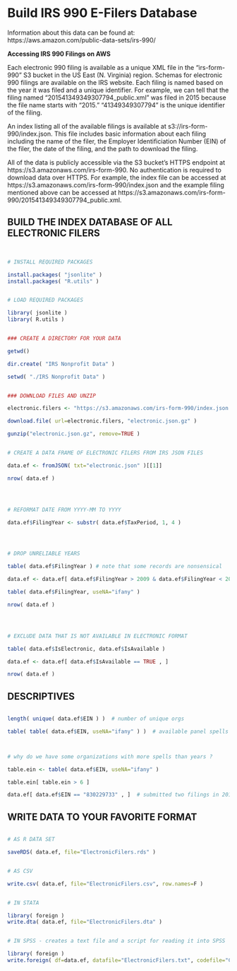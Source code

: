 # Build IRS 990 E-Filers Database


Information about this data can be found at:  https://aws.amazon.com/public-data-sets/irs-990/

**Accessing IRS 990 Filings on AWS**

Each electronic 990 filing is available as a unique XML file in the "irs-form-990" S3 bucket in the US East (N. Virginia) region. Schemas for electronic 990 filings are available on the IRS website. Each filing is named based on the year it was filed and a unique identifier. For example, we can tell that the filing named "201541349349307794_public.xml" was filed in 2015 because the file name starts with "2015." "41349349307794" is the unique identifier of the filing.

An index listing all of the available filings is available at s3://irs-form-990/index.json. This file includes basic information about each filing including the name of the filer, the Employer Identificiation Number (EIN) of the filer, the date of the filing, and the path to download the filing.

All of the data is publicly accessible via the S3 bucket's HTTPS endpoint at https://s3.amazonaws.com/irs-form-990. No authentication is required to download data over HTTPS. For example, the index file can be accessed at https://s3.amazonaws.com/irs-form-990/index.json and the example filing mentioned above can be accessed at https://s3.amazonaws.com/irs-form-990/201541349349307794_public.xml.




## BUILD THE INDEX DATABASE OF ALL ELECTRONIC FILERS


```R


# INSTALL REQUIRED PACKAGES

install.packages( "jsonlite" )
install.packages( "R.utils" )


# LOAD REQUIRED PACKAGES

library( jsonlite )
library( R.utils )


### CREATE A DIRECTORY FOR YOUR DATA

getwd()

dir.create( "IRS Nonprofit Data" )

setwd( "./IRS Nonprofit Data" )


### DOWNLOAD FILES AND UNZIP

electronic.filers <- "https://s3.amazonaws.com/irs-form-990/index.json.gz"

download.file( url=electronic.filers, "electronic.json.gz" )

gunzip("electronic.json.gz", remove=TRUE )  


# CREATE A DATA FRAME OF ELECTRONIC FILERS FROM IRS JSON FILES

data.ef <- fromJSON( txt="electronic.json" )[[1]]

nrow( data.ef )




# REFORMAT DATE FROM YYYY-MM TO YYYY

data.ef$FilingYear <- substr( data.ef$TaxPeriod, 1, 4 )




# DROP UNRELIABLE YEARS

table( data.ef$FilingYear ) # note that some records are nonsensical

data.ef <- data.ef[ data.ef$FilingYear > 2009 & data.ef$FilingYear < 2016 , ]

table( data.ef$FilingYear, useNA="ifany" )

nrow( data.ef )




# EXCLUDE DATA THAT IS NOT AVAILABLE IN ELECTRONIC FORMAT

table( data.ef$IsElectronic, data.ef$IsAvailable )

data.ef <- data.ef[ data.ef$IsAvailable == TRUE , ]

nrow( data.ef )


```





## DESCRIPTIVES


```R

length( unique( data.ef$EIN ) )  # number of unique orgs

table( table( data.ef$EIN, useNA="ifany" ) )  # available panel spells



# why do we have some organizations with more spells than years ?

table.ein <- table( data.ef$EIN, useNA="ifany" )

table.ein[ table.ein > 6 ]

data.ef[ data.ef$EIN == "830229733" , ]  # submitted two filings in 2013 


```







## WRITE DATA TO YOUR FAVORITE FORMAT


```R

# AS R DATA SET

saveRDS( data.ef, file="ElectronicFilers.rds" )


# AS CSV

write.csv( data.ef, file="ElectronicFilers.csv", row.names=F )


# IN STATA

library( foreign )
write.dta( data.ef, file="ElectronicFilers.dta" )


# IN SPSS - creates a text file and a script for reading it into SPSS

library( foreign )
write.foreign( df=data.ef, datafile="ElectronicFilers.txt", codefile="CodeToLoadDataInSPSS.txt", package="SPSS" )

```
